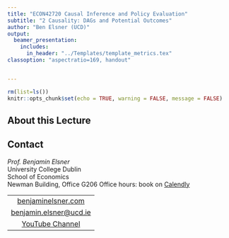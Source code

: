 ```yaml
---
title: "ECON42720 Causal Inference and Policy Evaluation"
subtitle: "2 Causality: DAGs and Potential Outcomes"
author: "Ben Elsner (UCD)"
output:
  beamer_presentation:
    includes:
      in_header: "../Templates/template_metrics.tex"
classoption: "aspectratio=169, handout" 


--- 
```


```r
rm(list=ls())
knitr::opts_chunk$set(echo = TRUE, warning = FALSE, message = FALSE)
```

## About this Lecture





## Contact


*Prof. Benjamin Elsner* \
University College Dublin \
School of Economics \
Newman Building, Office G206 
\vfill
Office hours: book on [Calendly](https://calendly.com/benjamin-elsner/office-hour)
\vfill




<center>
  | |
  |:-------------------------:|
  | [benjaminelsner.com](https://benjaminelsner.com) |
  | [benjamin.elsner@ucd.ie](benjamin.elsner@ucd.ie) |
  | [YouTube Channel](https://youtube.com/@ben_elsner) |

</center>
